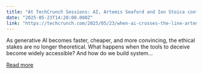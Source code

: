 ```yaml
---
title: "At TechCrunch Sessions: AI, Artemis Seaford and Ion Stoica confront the ethical crisis — when AI crosses the line"
date: "2025-05-23T14:20:00.000Z"
link: "https://techcrunch.com/2025/05/23/when-ai-crosses-the-line-artemis-seaford-and-ion-stoica-confront-the-ethical-crisis-at-techcrunch-sessions-ai/"
---
```


As generative AI becomes faster, cheaper, and more convincing, the ethical stakes are no longer theoretical. What happens when the tools to deceive become widely accessible? And how do we build system...

[Read more](https://techcrunch.com/2025/05/23/when-ai-crosses-the-line-artemis-seaford-and-ion-stoica-confront-the-ethical-crisis-at-techcrunch-sessions-ai/)
